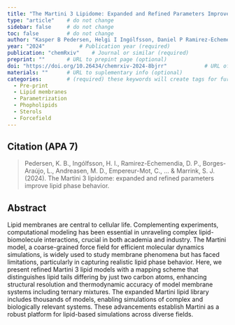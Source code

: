 ```yaml
---
title: "The Martini 3 Lipidome: Expanded and Refined Parameters Improve Lipid Phase Behavior"          # Paper title (required)
type: "article"    # do not change
sidebar: false     # do not change
toc: false         # do not change
author: "Kasper B Pedersen, Helgi I Ingólfsson, Daniel P Ramirez-Echemendia, Luís Borges-Araújo, Mikkel D Andreasen, Charly Empereur-mot, Josef Melcr, Tugba N Ozturk, Drew WF Bennett, Lisbeth R Kjølbye, Christopher Brasnett, Valentina Corradi, Hanif M Khan, Elio A Cino, Jackson Crowley, Hyuntae Kim, Balázs Fábián, Ana C Borges-Araújo, Giovanni M Pavan, Fabio Lolicato, Tsjerk A Wassenaar, Manuel N Melo, Sebastian Thallmair, Timothy S Carpenter, Luca Monticelli, D Peter Tieleman, Birgit Schiøtt, Paulo CT Souza, and Siewert J Marrink"         # Paper authors (required)
year: "2024"           # Publication year (required)
publication: "chemRxiv"    # Journal or similar (required)
preprint: ""       # URL to prepint page (optional)  
doi: "https://doi.org/10.26434/chemrxiv-2024-8bjrr"            # URL of DOI (required)  
materials: ""      # URL to suplementary info (optional)
categories:        # (required) these keywords will create tags for further filtering. 
  - Pre-print
  - Lipid membranes
  - Parametrization
  - Phopholipids
  - Sterols
  - Forcefield
---
```


<!-- 
The info below is just an example. 

Both fields are required and they have to be replaced with the respective info for each paper. 

Please notice the `> ` symbol before the citation, it gives it additional styling.  
-->

## Citation (APA 7)      

> Pedersen, K. B., Ingólfsson, H. I., Ramirez-Echemendia, D. P., Borges-Araújo, L., Andreasen, M. D., Empereur-Mot, C., ... & Marrink, S. J. (2024). The Martini 3 lipidome: expanded and refined parameters improve lipid phase behavior.

## Abstract

Lipid membranes are central to cellular life. Complementing experiments, computational modeling has been essential in unraveling complex lipid-biomolecule interactions, crucial in both academia and industry. The Martini model, a coarse-grained force field for efficient molecular dynamics simulations, is widely used to study membrane phenomena but has faced limitations, particularly in capturing realistic lipid phase behavior. Here, we present refined Martini 3 lipid models with a mapping scheme that distinguishes lipid tails differing by just two carbon atoms, enhancing structural resolution and thermodynamic accuracy of model membrane systems including ternary mixtures. The expanded Martini lipid library includes thousands of models, enabling simulations of complex and biologically relevant systems. These advancements establish Martini as a robust platform for lipid-based simulations across diverse fields.